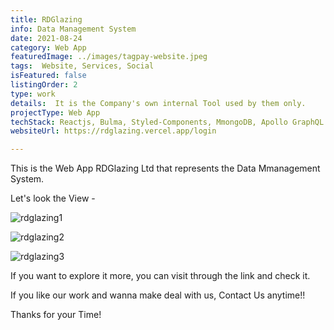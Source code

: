 ```yaml
---
title: RDGlazing
info: Data Management System
date: 2021-08-24
category: Web App
featuredImage: ../images/tagpay-website.jpeg
tags:  Website, Services, Social
isFeatured: false
listingOrder: 2
type: work
details:  It is the Company's own internal Tool used by them only.
projectType: Web App
techStack: Reactjs, Bulma, Styled-Components, MmongoDB, Apollo GraphQL
websiteUrl: https://rdglazing.vercel.app/login

---
```

This is the Web App RDGlazing Ltd that represents the Data Mmanagement System.

Let's look the View  -

![rdglazing1](../images/rdglazing1.jpeg)

![rdglazing2](../images/rdglazing2.png)

![rdglazing3](../images/rdglazing3.png)

If you want to explore it more, you can visit through the link and check it.

If you like our work and wanna make deal with us, Contact Us anytime!!

Thanks for your Time!
 
